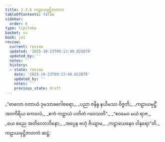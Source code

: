 ```yaml
---
title: 2.3.6 ကဠာယမုဋ္ဌိဇာတက
tableOfContents: false
sidebar:
  order: 6
type: tipitaka
basket: su
book: ja1
review:
  current: review
  updated: '2025-10-23T09:13:40.022878'
  updated_by: ''
  notes: ''
  history:
  - state: review
    date: '2025-10-23T09:13:40.022878'
    updated_by: ''
    notes: ''
    previous_state: draft
---
```



<ReviewStatus review={frontmatter.review} showDetails={true} />

<HypothesisAnnotation frontmatter={frontmatter} />

<DynamicBreadcrumb />

<Division number="51" book="ja1" e="ch" v="22" p="45">

<Paragraph number="421" type="verses" book="ja1">
_“ဗာလော ဝတာယံ ဒုမသာခဂေါစရော,_  
_ပညာ ဇနိန္ဒ နယိမဿ ဝိဇ္ဇတိ;_  
_ကဠာယမုဋ္ဌိံ အဝကိရိယ ကေဝလံ,_  
_ဧကံ ကဠာယံ ပတိတံ ဂဝေသတိ”._  

</Paragraph>

</Division>
<Division number="52" book="ja1" e="ch" v="22" p="45">

<Paragraph number="422" type="verses" book="ja1">
_“ဧဝမေဝ မယံ ရာဇ,_  
_ယေ စညေ အတိလောဘိနော;_  
_အပ္ပေန ဗဟုံ ဇိယျာမ,_  
_ကဠာယေနေဝ ဝါနရော”တိ._  


</Paragraph>
</Division>

<Paragraph number="423" type="center" book="ja1">
ကဠာယမုဋ္ဌိဇာတကံ ဆဋ္ဌံ.
</Paragraph>